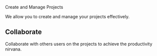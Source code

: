 
<PageHeading>Create and Manage Projects</PageHeading>

We allow you to create and manage your projects effectively.

## Collaborate

Collaborate with others users on the projects to achieve the productivity
nirvana.

